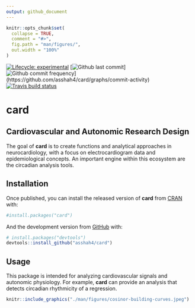 ```yaml
---
output: github_document
---
```


<!-- README.md is generated from README.Rmd. Please edit that file -->

```r
knitr::opts_chunk$set(
  collapse = TRUE,
  comment = "#>",
  fig.path = "man/figures/",
  out.width = "100%"
)
```

<!-- badges: start -->
[![Lifecycle: experimental](https://img.shields.io/badge/lifecycle-experimental-orange.svg)](https://www.tidyverse.org/lifecycle/#experimental)
[![Github last commit](https://img.shields.io/github/last-commit/asshah4/card)]
![Github commit frequency](https://img.shields.io/github/commit-activity/w/asshah4/card)](https://github.com/asshah4/card/graphs/commit-activity)
[![Travis build status](https://travis-ci.com/asshah4/card.svg?branch=master)](https://travis-ci.com/asshah4/card)
<!-- badges: end -->

# __card__

## Cardiovascular and Autonomic Research Design

The goal of __card__ is to create functions and analytical approaches in neurocardiology, with a focus on electrocardiogram data and epidemiological concepts. An important engine within this ecosystem are the circadian analysis tools.

## Installation

Once published, you can install the released version of __card__ from [CRAN](https://CRAN.R-project.org) with:

```r
#install.packages("card")
```

And the development version from [GitHub](https://github.com/) with:

```r
# install.packages("devtools")
devtools::install_github("asshah4/card")
```

## Usage

This package is intended for analyzing cardiovascular signals and autonomic physiology. For example, __card__ can provide an analysis that detects circadian rhythmicity of a regression.

```r
knitr::include_graphics("./man/figures/cosinor-building-curves.jpeg")
```
